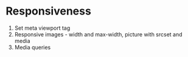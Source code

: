 # Responsiveness
1. Set meta viewport tag
2. Responsive images - width and max-width, picture with srcset and media
3. Media queries
